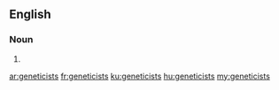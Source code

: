 ==English==

===Noun===
{{head|en}}

# {{plural of|geneticist}}

[[ar:geneticists]]
[[fr:geneticists]]
[[ku:geneticists]]
[[hu:geneticists]]
[[my:geneticists]]